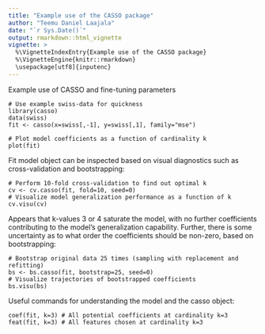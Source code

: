 ```yaml
---
title: "Example use of the CASSO package"
author: "Teemu Daniel Laajala"
date: "`r Sys.Date()`"
output: rmarkdown::html_vignette
vignette: >
  %\VignetteIndexEntry{Example use of the CASSO package}
  %\VignetteEngine{knitr::rmarkdown}
  \usepackage[utf8]{inputenc}
---
```


Example use of CASSO and fine-tuning parameters

```Example

# Use example swiss-data for quickness
library(casso)
data(swiss)
fit <- casso(x=swiss[,-1], y=swiss[,1], family="mse")

# Plot model coefficients as a function of cardinality k
plot(fit) 

```

Fit model object can be inspected based on visual diagnostics such as cross-validation and bootstrapping:

```Cross-validation

# Perform 10-fold cross-validation to find out optimal k
cv <- cv.casso(fit, fold=10, seed=0)
# Visualize model generalization performance as a function of k
cv.visu(cv)

```

Appears that k-values 3 or 4 saturate the model, with no further coefficients contributing to the model's generalization capability. Further, there is some uncertainty as to what order the coefficients should be non-zero, based on bootstrapping:

```Bootstrapping

# Bootstrap original data 25 times (sampling with replacement and refitting)
bs <- bs.casso(fit, bootstrap=25, seed=0)
# Visualize trajectories of bootstrapped coefficients
bs.visu(bs)

```

Useful commands for understanding the model and the casso object:

```Tools

coef(fit, k=3) # All potential coefficients at cardinality k=3
feat(fit, k=3) # All features chosen at cardinality k=3

```
